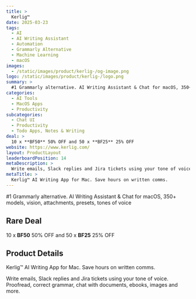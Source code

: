 ```yaml
---
title: >
  Kerlig™
date: 2025-03-23
tags:
  - AI
  - AI Writing Assistant
  - Automation
  - Grammarly Alternative
  - Machine Learning
  - macOS
images:
  - /static/images/product/kerlig-/og-image.png
logo: /static/images/product/kerlig-/logo.png
summary: >
  #1 Grammarly alternative. AI Writing Assistant & Chat for macOS, 350+ models, vision, attachments, presets, tones of voice
categories:
  - AI Tools
  - MacOS Apps
  - Productivity
subcategories:
  - Chat UI
  - Productivity
  - Todo Apps, Notes & Writing
deal: >
  10 x **BF50** 50% OFF and 50 x **BF25** 25% OFF
website: https://www.kerlig.com/
layout: ProductLayout
leaderboardPosition: 14
metaDescription: >
  Write emails, Slack replies and Jira tickets using your tone of voice. Proofread, correct grammar, chat with documents, ebooks, images and more.
metaTitle: >
  Kerlig™ AI Writing App for Mac. Save hours on written comms.
---
```

#1 Grammarly alternative. AI Writing Assistant & Chat for macOS, 350+ models, vision, attachments, presets, tones of voice

## Rare Deal

10 x **BF50** 50% OFF and 50 x **BF25** 25% OFF

## Product Details

Kerlig™ AI Writing App for Mac. Save hours on written comms.

Write emails, Slack replies and Jira tickets using your tone of voice. Proofread, correct grammar, chat with documents, ebooks, images and more.

